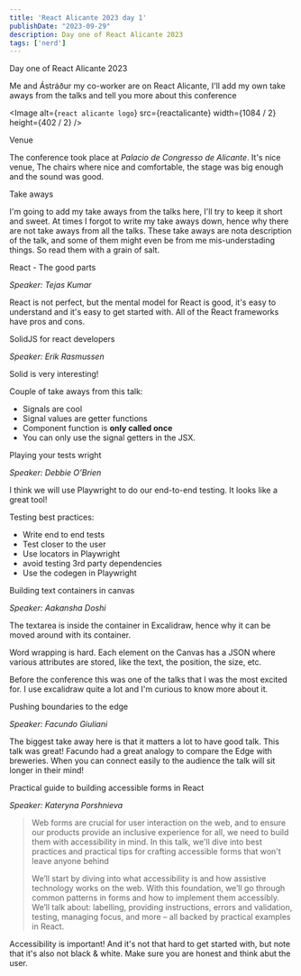 ```yaml
---
title: 'React Alicante 2023 day 1'
publishDate: "2023-09-29"
description: Day one of React Alicante 2023
tags: ['nerd']
---
```



<Heading>
	Day one of React Alicante 2023
</Heading>

Me and Ástráður my co-worker are on React Alicante, I'll add my own take aways from the talks and tell you more about this conference

<Image
	alt={`react alicante logo`}
	src={reactalicante}
	width={1084 / 2}
	height={402 / 2}
/>

<Heading>
	Venue
</Heading>

The conference took place at _Palacio de Congresso de Alicante_. It's nice venue, The chairs where nice and comfortable, the stage was big enough and the sound was good.

<Heading>
	Take aways
</Heading>

I'm going to add my take aways from the talks here, I'll try to keep it short and sweet. At times I forgot to write my take aways down, hence why there are not take aways from all the talks.
These take aways are nota description of the talk, and some of them might even be from me mis-understading things.
So read them with a grain of salt.

<SubHeading>
	React - The good parts
</SubHeading>

*Speaker: Tejas Kumar*

<Callout emoji="📢" text="React is and has fundamentally been a developer health tool. In this talk, we will dive deep into some of the niceties React delivers for us with live code, and understand why the common conventionality of React is to move closer to server-side applications" />

React is not perfect, but the mental model for React is good, it's easy to understand and it's easy to get started with. All of the React frameworks have pros and cons.

<SubHeading>
	SolidJS for react developers
</SubHeading>

*Speaker: Erik Rasmussen*


<Callout emoji="📢" text="In 2023, Solid JS is poised to be the next big frontend framework. Its underlying fundamentals are fundamentally different from React's." />

<Callout emoji="📢" text="This talk will expose my learnings as I have approached Solid from the perspective of a React developer." />

Solid is very interesting!

Couple of take aways from this talk:

-   Signals are cool
-   Signal values are getter functions
-   Component function is **only called once**
-   You can only use the signal getters in the JSX.

<SubHeading>
	Playing your tests wright
</SubHeading>

*Speaker: Debbie O'Brien*

<Callout emoji="📢" text="It's time to play your tests wright. Let's take a look at how to write good tests and cover some of the best practices for testing, choosing the right locators and more." />

<Callout emoji="📢" text="Let's make testing easy and fun by generating tests on user actions." />

<Callout emoji="📢" text="Then lets explore some cool tips and tricks to help you write better tests." />

I think we will use Playwright to do our end-to-end testing. It looks like a great tool!

Testing best practices:

-   Write end to end tests
-   Test closer to the user
-   Use locators in Playwright
-   avoid testing 3rd party dependencies
-   Use the codegen in Playwright

<SubHeading>
	Building text containers in canvas
</SubHeading>

*Speaker: Aakansha Doshi*

<Callout emoji="📢" text="Text Containers are one of the most widely used features when it comes to whiteboard, isn't it?" />


<Callout emoji="📢" text="In my talk, we will be diving into how these text containers work under the hood in Canvas and I will also be sharing my experience building text containers in Excalidraw (https://excalidraw.com/) - A virtual free Open-Source collaborative end-to-end encrypted canvas based editor for sketching hand-drawn diagrams." />

The textarea is inside the container in Excalidraw, hence why it can be moved around with its container.

Word wrapping is hard.
Each element on the Canvas has a JSON where various attributes are stored, like the text, the position, the size, etc.

Before the conference this was one of the talks that I was the most excited for. I use excalidraw quite a lot and I'm curious to know more about it.

<SubHeading>
	Pushing boundaries to the edge
</SubHeading>

*Speaker: Facundo Giuliani*

<Callout emoji="📢" text="While the technology goes further and further, web development tries to get closer to the user. CDNs and web servers are evolving, and they now offer us the possibility to execute server-side logic without depending on a unique data center located in aspecific place in the world." />

<Callout emoji="📢" text="Let’s present the concept of The Edge. We will see how it works, and we’ll talk about Edge Functions. We’ll discuss why the main hosting providers are introducing this technology, and why different JavaScript frameworks are modeling their approaches based on Edge computing." />

The biggest take away here is that it matters a lot to have good talk. This talk was great!
Facundo had a great analogy to compare the Edge with breweries.
When you can connect easily to the audience the talk will sit longer in their mind!

<SubHeading>
	Practical guide to building accessible forms in React
</SubHeading>

*Speaker: Kateryna Porshnieva*

> Web forms are crucial for user interaction on the web, and to ensure our products provide an inclusive experience for all, we need to build them with accessibility in mind. In this talk, we'll dive into best practices and practical tips for crafting accessible forms that won't leave anyone behind
>
> We’ll start by diving into what accessibility is and how assistive technology works on the web. With this foundation, we’ll go through common patterns in forms and how to implement them accessibly. We’ll talk about: labelling, providing instructions, errors and validation, testing, managing focus, and more – all backed by practical examples in React.

Accessibility is important! And it's not that hard to get started with, but note that it's also not black & white.
Make sure you are honest and think abut the user.
